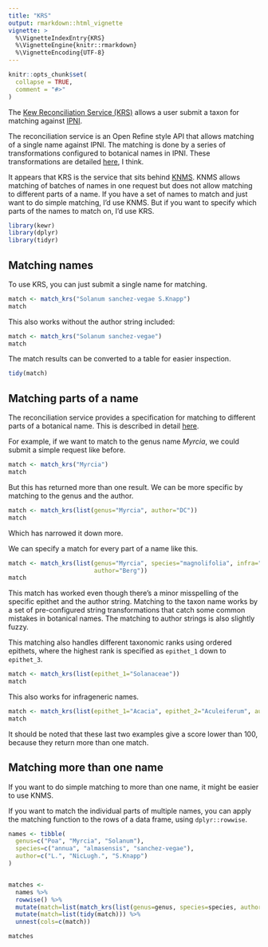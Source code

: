 ```yaml
---
title: "KRS"
output: rmarkdown::html_vignette
vignette: >
  %\VignetteIndexEntry{KRS}
  %\VignetteEngine{knitr::rmarkdown}
  %\VignetteEncoding{UTF-8}
---
```


```r
knitr::opts_chunk$set(
  collapse = TRUE,
  comment = "#>"
)
```

The [Kew Reconciliation Service (KRS)](http://data1.kew.org/reconciliation/about/IpniName) allows a user submit a taxon for matching against [IPNI](https://ipni.org/). 

The reconciliation service is an Open Refine style API that allows matching of a single name against IPNI. The matching is done by a series of transformations configured to botanical names
in IPNI. These transformations are detailed [here](https://github.com/RBGKew/String-Transformers#string-transformers), I think.

It appears that KRS is the service that sits behind [KNMS](KNMS.html). KNMS allows matching of
batches of names in one request but does not allow matching to different parts of a name. If you have a set of names to match and just want to do simple matching, I'd use KNMS. But if you want
to specify which parts of the names to match on, I'd use KRS.


```r
library(kewr)
library(dplyr)
library(tidyr)
```

## Matching names

To use KRS, you can just submit a single name for matching.

```r
match <- match_krs("Solanum sanchez-vegae S.Knapp")
match
```

This also works without the author string included:

```r
match <- match_krs("Solanum sanchez-vegae")
match
```

The match results can be converted to a table for easier inspection.

```r
tidy(match)
```

## Matching parts of a name

The reconciliation service provides a specification for matching to different parts
of a botanical name. This is described in detail [here](http://data1.kew.org/reconciliation/about/IpniName).

For example, if we want to match to the genus name *Myrcia*, we could submit a
simple request like before.

```r
match <- match_krs("Myrcia")
match
```

But this has returned more than one result. We can be more specific by matching 
to the genus and the author.

```r
match <- match_krs(list(genus="Myrcia", author="DC"))
match
```

Which has narrowed it down more.

We can specify a match for every part of a name like this.

```r
match <- match_krs(list(genus="Myrcia", species="magnolifolia", infra="latifolia",
                        author="Berg"))
match
```

This match has worked even though there's a minor misspelling of the specific epithet
and the author string. Matching to the taxon name works by a set of pre-configured
string transformations that catch some common mistakes in botanical names. The
matching to author strings is also slightly fuzzy.

This matching also handles different taxonomic ranks using ordered epithets, where
the highest rank is specified as `epithet_1` down to `epithet_3`.

```r
match <- match_krs(list(epithet_1="Solanaceae"))
match
```

This also works for infrageneric names.

```r
match <- match_krs(list(epithet_1="Acacia", epithet_2="Aculeiferum", author="Vassal"))
match
```

It should be noted that these last two examples give a score lower than 100,
because they return more than one match.

## Matching more than one name

If you want to do simple matching to more than one name, it might be easier to use
KNMS.

If you want to match the individual parts of multiple names, you can apply the
matching function to the rows of a data frame, using `dplyr::rowwise`.

```r
names <- tibble(
  genus=c("Poa", "Myrcia", "Solanum"),
  species=c("annua", "almasensis", "sanchez-vegae"),
  author=c("L.", "NicLugh.", "S.Knapp")
)


matches <-
  names %>%
  rowwise() %>%
  mutate(match=list(match_krs(list(genus=genus, species=species, author=author)))) %>%
  mutate(match=list(tidy(match))) %>%
  unnest(cols=c(match))

matches
```

